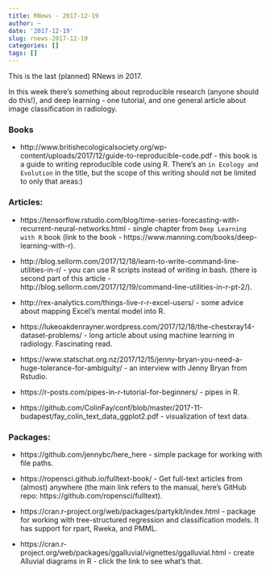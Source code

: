 ```yaml
---
title: RNews - 2017-12-19
author: ~
date: '2017-12-19'
slug: rnews-2017-12-19
categories: []
tags: []
---
```


This is the last (planned) RNews in 2017.

In this week there's something about reproducible research (anyone should do this!), and deep learning - one tutorial, and one general article about image classification in radiology.

### Books

- http://www.britishecologicalsociety.org/wp-content/uploads/2017/12/guide-to-reproducible-code.pdf - this book is a guide to writing reproducible code using R. There's an `in Ecology and Evolution` in the title, but the scope of this writing should not be limited to only that areas:)

### Articles:

- https://tensorflow.rstudio.com/blog/time-series-forecasting-with-recurrent-neural-networks.html - single chapter from `Deep Learning with R` book (link to the book - https://www.manning.com/books/deep-learning-with-r).

- http://blog.sellorm.com/2017/12/18/learn-to-write-command-line-utilities-in-r/ - you can use R scripts instead of writing in bash. (there is second part of this article - http://blog.sellorm.com/2017/12/19/command-line-utilities-in-r-pt-2/).

- http://rex-analytics.com/things-live-r-r-excel-users/ - some advice about mapping Excel's mental model into R.

- https://lukeoakdenrayner.wordpress.com/2017/12/18/the-chestxray14-dataset-problems/ - long article about using machine learning in radiology. Fascinating read.

- https://www.statschat.org.nz/2017/12/15/jenny-bryan-you-need-a-huge-tolerance-for-ambiguity/ - an interview with Jenny Bryan from Rstudio.

- https://r-posts.com/pipes-in-r-tutorial-for-beginners/ - pipes in R.

- https://github.com/ColinFay/conf/blob/master/2017-11-budapest/fay_colin_text_data_ggplot2.pdf - visualization of text data.

### Packages:

- https://github.com/jennybc/here_here - simple package for working with file paths.

- https://ropensci.github.io/fulltext-book/ - Get full-text articles from (almost) anywhere (the main link refers to the manual, here's GitHub repo: https://github.com/ropensci/fulltext).

- https://cran.r-project.org/web/packages/partykit/index.html - package for working with tree-structured regression and classification models. It has support for rpart, Rweka, and PMML.

- https://cran.r-project.org/web/packages/ggalluvial/vignettes/ggalluvial.html - create Alluvial diagrams in R - click the link to see what's that.
